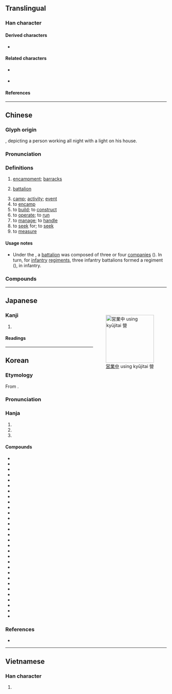 {{also|営|营}}
{{character info}}
==Translingual==
{{Han simplified forms|營|営|营}}

===Han character===
{{Han char|rn=86|rad=火|as=13|asm++=12|sn=17|snm++=16|four=99606|canj=FFBRR|ids=⿱𤇾吕(G),⿱𤇾呂(HTJKV)}}

====Derived characters====
* {{l|mul|[[巆]], [[𢥏]], [[攚]], [[瀯]], [[櫿]], [[𤒨]], [[㹚]], [[𤫎]], [[𫑔]], [[㿘]], [[𥗞]], [[𧕍]]}}

====Related characters====
* {{l|mul|営}} {{q|Japanese [[shinjitai]]}}
* {{l|mul|营}} {{q|[[Simplified Chinese]]}}

====References====
{{Han ref|kx=0684.170|dkj=19457|dj=1096.120|hdz=32237.050|uh=71DF}}

----

==Chinese==
{{zh-forms|s=营}}

===Glyph origin===
{{Han etym}}
{{Han compound|熒|宮|ls=psc|c1=p|c2=s|t2=palace|abb1=y|abb2=y}}, depicting a person working all night with a light on his house.

===Pronunciation===
{{zh-pron
|m=yíng
|m-s=yun2
|c=jing4
|c-t=yen3
|g=yn4
|h=pfs=yàng/yìn;gd=yang2/yin2
|h_note=Sixian: yàng - vernacular; yìn - literary
Meixian: yang2 - vernacular; yin2 - literary
|j=ing1
|mb=iâng/ě̤ng
|mb_note=iâng - vernacular; ě̤ng - literary
|md=iàng/ìng
|md_note=iàng - vernacular; ìng - litearry
|mn=iâⁿ/êng
|mn_note=iâⁿ - vernacular, êng - literary
|mn-t=ian5/iong5
|mn-t_note=ian5 - vernacular; iong5 - literary
|w=3hhion,3hhin
|x=in2
|mc=y
|oc=y
|ma=
|cat=n,v
}}

===Definitions===
{{zh-hanzi}}

# [[encampment]]; [[barracks]]
# {{lb|zh|military}} [[battalion]]
# [[camp]]; [[activity]]; [[event]]
# to [[encamp]]
# to [[build]]; to [[construct]]
# to [[operate]]; to [[run]]
# to [[manage]]; to [[handle]]
# to [[seek]] for; to [[seek]]
# to [[measure]]

====Usage notes====
* {{sense|military}} Under the {{w|National Revolutionary Army}}, a [[battalion]] was composed of three or four [[companies]] ({{zh-l|連}}). In turn, for [[infantry]] [[regiment]]s, three infantry battalions formed a regiment ({{zh-l|團}}), in infantry.

===Compounds===
{{zh-der|不營|不鑽營|佈陣安營|偷營|偷營劫寨|傾身營救|入營|公營|公營事業|公營企業|公營電視|共同經營|共營|兵營|兼營|劫營|勞改營|合營|國營|國營事業|國營貿易|夏令營|多角經營|大本營|大農經營|天體營|央浼營幹|安營|安營下寨|安營紮寨|宿營|專營|小本經營|屏營|左營|幹營生|怔營|惟利是營|慘澹經營|拔營|插箭遊營|斫營|新營|柳營|植黨營私|步步為營|民營|民營企業|民營化|永續經營|汲汲營營|沒本營生|沒營生|沒營養|活廠經營|澹淡經營|營作|營利|營利稅|營力|營勾|營區|營口市|營哨|營商|營地|營壘|營寨|營州|營工|營帳|營幹|營建|營建業|營房|營收|營救|營業|營業利益|營業員|營業收入|營業日|營業機關|營業稅|營業費用|營業車|營業額|營求|營活|營混子|營火|營火會|營營|營營役役|營生|營田|營療|營盤|營福|營私|營私舞弊|營窟|營繕|營舍|營葬|營衛|營謀|營販|營辦|營造|營造尺|營造法式|營運|營隊|營養|營養不良|營養午餐|營養失調|營養學|營養素|營首|特殊營業|狗苟蠅營|異營性|直營|研習營|私營|紮營|細柳營|結營|結黨營私|經營|綠營|老營|老營兒|老營生|聯營|聯營公車|自然營力|自營|自營性|花柳營|花營錦陣|苟營|苦心經營|蠅營|蠅營狗苟|行營|賣俏營奸|賣公營私|軍營|農業經營|巡防營|連營畫角|連鎖經營|遊營撞屍|野營|錦營花陣|錦陣花營|鑽營|陣營|集中營|難民營|露營|鄭營|南營|上營|樊營|孫王營|侯營|沈營|營口|肖營|朱營|胡家營|丁家營|汪營|椿木營|黃家營|蔡家營|大樹營|營前|右營|征營}}

----

==Japanese==
{{ja-kanji forms|営|營}}
<div style="float:right;">[[File:Japanese &quot;open&quot; sign in Kyujitai characters.jpg|thumb|150px|[[営業中]] using kyūjitai 營]]</div>

===Kanji===
{{ja-kanji|grade=|rs=火13|shin=営}}

# {{ja-kyujitai spelling of|営|lang=ja}}

====Readings====
{{ja-readings
|on=えい
|kun=いとなむ
}}

----

==Korean==

===Etymology===
From {{der|ko|ltc|sort=영|-}} {{ltc-l|營}}.
{{hanja-ety
|dk={{hanja-dongguk|ᄋᆑᇰ|yuyeng}}
|m={{hanja-hunmong|여ᇰ|yeng|官衙#중07B}}
|mh=[[바오달|바오달〮]] 여ᇰ
|m2={{hanja-gwangju|영|yeng}}
|m2h=[[집]] 영
|m3={{hanja-sinjeung|영|yeng}}
|m3h=[[ᄆᆡᇰᄀᆞᆯ다|ᄆᆡᆼᄀᆞᆯ]] 영
|em={{hanja-juhae|영|yeng}}
|emun=[[혜아리다|혜아릴]] 영
}}

===Pronunciation===
{{ko-hanja-pron|영}}

===Hanja===
{{ko-hanja-search}}
{{ko-hanja|경영하다|경영할|영}}

# {{hanja form of|영|[[encampment]]; [[barracks]]}}
# {{hanja form of|영|to [[manage]]; to [[operate]]}}
# {{hanja form of|영|to [[build]]; to [[construct]]}}

====Compounds====
{{der-top3|Compounds}}
* {{ko-l|운영|運營}}
* {{ko-l|경영|經營}}
* {{ko-l|진영|陣營}}
* {{ko-l|영양|營養}}
* {{ko-l|영업|營業}}
* {{ko-l|영리|營利}}
* {{ko-l|국영|國營}}
* {{ko-l|영위|營爲}}
* {{ko-l|영창|營倉}}
* {{ko-l|관영|官營}}
* {{ko-l|조영|造營}}
* {{ko-l|통영|統營}}
* {{ko-l|병영|兵營}}
* {{ko-l|직영|直營}}
* {{ko-l|시영|市營}}
* {{ko-l|입영|入營}}
* {{ko-l|공영|公營}}
* {{ko-l|영농|營農}}
* {{ko-l|겸영|兼營}}
* {{ko-l|영조|營造}}
* {{ko-l|영생|營生}}
* {{ko-l|영외|營外}}
* {{ko-l|군영|軍營}}
* {{ko-l|야영|野營}}
* {{ko-l|영역|營域}}
* {{ko-l|민영|民營}}
* {{ko-l|영내|營內}}
* {{ko-l|영문|營門}}
* {{ko-l|영소|營所}}
* {{ko-l|탈영|脫營}}
{{der-bottom}}

===References===
* {{R:hanjadoc|6919}}

----

==Vietnamese==

===Han character===
{{vi-readings|reading=dinh, doanh|rs=火13}}

# {{rfdef|vi|sort=火13}}